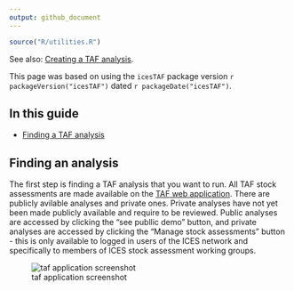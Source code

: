 ```yaml
---
output: github_document
---
```


```r
source("R/utilities.R")
```

See also:
[Creating a TAF analysis](Creating-a-TAF-analysis).

This page was based on using the `icesTAF` package version ```r packageVersion("icesTAF")```
dated ```r packageDate("icesTAF")```.

## In this guide

* [Finding a TAF analysis](#finding-a-taf-analysis)


## Finding an analysis

The first step is finding a TAF analysis that you want to run.  All TAF stock assessments
are made available on the [TAF web application](https://taf.ices.dk/app/about). There are
publicly avilable analyses and private ones.  Private analyses have not yet been made publicly
available and require to be reviewed. Public analyses are accessed by clicking the
"see publlic demo" button, and private analyses are accessed by clicking the
"Manage stock assessments" button - this is only available to logged in users of the 
ICES network and specifically to members of ICES stock assessment working groups.

![taf application screenshot](img/taf-app.png)

## 